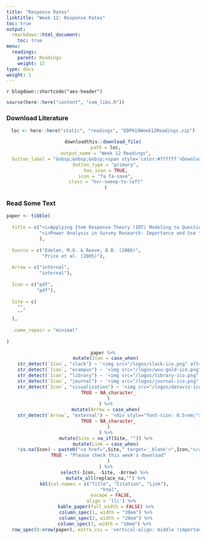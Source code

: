 ```yaml
---
title: "Response Rates"
linktitle: "Week 12: Response Rates"
toc: true
output:
  rmarkdown::html_document:
    toc: true
menu:
  readings:
    parent: Readings
    weight: 12
type: docs
weight: 1
---
```


`r blogdown::shortcode("aes-header")`

```r
source(here::here("content", "com_libs.R"))
```

### Download Literature

<center>
```r
loc <- here::here("static", "readings", "EDP619Week12Readings.zip")

downloadthis::download_file(
  path = loc,
  output_name = "Week 12 Readings",
  button_label = "&nbsp;&nbsp;&nbsp;<span style='color:#ffffff'>Download</span>",
  button_type = "primary",
  has_icon = TRUE,
  icon = "fa fa-save",
  class = "hvr-sweep-to-left"
  )
```
</center>

### Read Some Text

```r

paper <- tibble(
  
  title = c("<i>Applying Item Response Theory (IRT) Modeling to Questionnaire Development, Evaluation, and Refinement</i>",
            "<i>Power Analysis in Survey Research: Importance and Use for Health Educators</i>"
            ),
  
  Source = c("Edelen, M.O. & Reeve, B.B. (2006)",
             "Price et al. (2005)"),
  
  Arrow = c("internal",
            "internal"),
  
  Icon = c("pdf", 
           "pdf"),
  
  Site = c(
    "",
    ""
  ),
  
  .name_repair = "minimal"
  
)

```

<center>
```r
paper %>%
  mutate(Icon = case_when(
    str_detect(`Icon`, "slack") ~ '<img src="/logos/slack-ico.png" alt="Slack icon" width="25px">',
    str_detect(`Icon`, "ecampus") ~ '<img src="/logos/wvu-gold-ico.png" alt="WVU icon" width="25px">',
    str_detect(`Icon`, "library") ~ '<img src="/logos/library-ico.png" alt="Library icon" width="25px">',
    str_detect(`Icon`, "journal") ~ '<img src="/logos/journal-ico.png" alt="Journal icon" width="25px">',
    str_detect(`Icon`, "visualization") ~ '<img src="/logos/dataviz-ico.png" alt="Data Visualization icon" width="26px">',
    TRUE ~ NA_character_
    )
  ) %>%
  mutate(Arrow = case_when(
    str_detect(`Arrow`, "external") ~ '<div style="font-size: 0.5rem;"><i class="fa fa-external-link fa-2x" aria-hidden="true" style="color:#559977"></i></div>',
    TRUE ~ NA_character_
    )
  ) %>%
  mutate(Site = na_if(Site, "")) %>%
  mutate(Link = case_when(
    !is.na(Icon) ~ paste0("<a href=",Site," target='_blank'>",Icon,"</a>"),
    TRUE ~ "Please check this week's download"
    )
  ) %>%
  select(-Icon, -Site, -Arrow) %>% 
  mutate_all(replace_na,"") %>%
  kbl(col.names = c("Title", "Citation", "Link"), 
      "html", 
      escape = FALSE,
      align = 'llc') %>%
  kable_paper(full_width = FALSE) %>%
  column_spec(1, width = "30em") %>%
  column_spec(2, width = "20em") %>%
  column_spec(3, width = "10em") %>% 
  row_spec(0:nrow(paper), extra_css = 'vertical-align: middle !important;', color = "#f7f7f7", background = "transparent")
```
</center>
